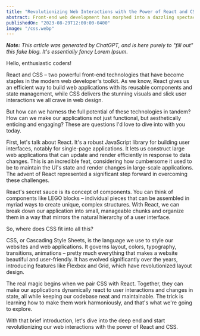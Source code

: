 ```yaml
---
title: "Revolutionizing Web Interactions with the Power of React and CSS"
abstract: Front-end web development has morphed into a dazzling spectacle of design and functionality. With the advance of tools like React and CSS, developers now wield a fascinating range of techniques to turn a standard user interface into an interactive, engaging experience. This blog post explores the magic of integrating React and CSS in front-end development.
publishedOn: "2023-08-29T12:00:00-0400"
image: "/css.webp"
---
```


_**Note:** This article was generated by ChatGPT, and is here purely to "fill out" this fake blog. It's essentially fancy Lorem Ipsum._

Hello, enthusiastic coders!

React and CSS – two powerful front-end technologies that have become staples in the modern web developer's toolkit. As we know, React gives us an efficient way to build web applications with its reusable components and state management, while CSS delivers the stunning visuals and slick user interactions we all crave in web design.

But how can we harness the full potential of these technologies in tandem? How can we make our applications not just functional, but aesthetically enticing and engaging? These are questions I'd love to dive into with you today.

First, let's talk about React. It's a robust JavaScript library for building user interfaces, notably for single-page applications. It lets us construct large web applications that can update and render efficiently in response to data changes. This is an incredible feat, considering how cumbersome it used to be to maintain the UI's state and render changes in large-scale applications. The advent of React represented a significant step forward in overcoming these challenges.

React's secret sauce is its concept of components. You can think of components like LEGO blocks – individual pieces that can be assembled in myriad ways to create unique, complex structures. With React, we can break down our application into small, manageable chunks and organize them in a way that mirrors the natural hierarchy of a user interface.

So, where does CSS fit into all this?

CSS, or Cascading Style Sheets, is the language we use to style our websites and web applications. It governs layout, colors, typography, transitions, animations – pretty much everything that makes a website beautiful and user-friendly. It has evolved significantly over the years, introducing features like Flexbox and Grid, which have revolutionized layout design.

The real magic begins when we pair CSS with React. Together, they can make our applications dynamically react to user interactions and changes in state, all while keeping our codebase neat and maintainable. The trick is learning how to make them work harmoniously, and that's what we're going to explore.

With that brief introduction, let's dive into the deep end and start revolutionizing our web interactions with the power of React and CSS.
